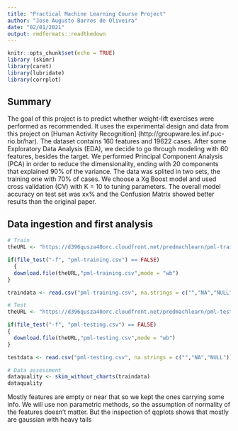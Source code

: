 ```yaml
---
title: "Practical Machine Learning Course Project"
author: "Jose Augusto Barros de Oliveira"
date: "02/01/2021"
output: rmdformats::readthedown
---
```


```r
knitr::opts_chunk$set(echo = TRUE)
library (skimr)
library(caret)
library(lubridate)
library(corrplot)
```

## Summary  

The goal of this project is to predict whether weight-lift exercises were performed as recommended. It uses the experimental design and data from this project on [Human Activity Recognition] (http://groupware.les.inf.puc-rio.br/har).
The dataset contains 160 features and 19622 cases. After some Exploratory Data Analysis (EDA), we decide to go through modeling with 60 features, besides the target. We performed Principal Component Analysis (PCA) in order to reduce the dimensionality, ending with 20 components that explained 90% of the variance.
The data was splited in two sets, the training one with 70% of cases.
We choose a Xg Boost model and used cross validation (CV) with K = 10 to tuning parameters.
The overall model accuracy on test set was xx% and the Confusion Matrix showed better results than the original paper.


## Data ingestion and first analysis

```r
# Train
theURL <- "https://d396qusza40orc.cloudfront.net/predmachlearn/pml-training.csv"

if(file_test("-f", "pml-training.csv") == FALSE) 
  {
  download.file(theURL,"pml-training.csv",mode = "wb")
}

traindata <- read.csv("pml-training.csv", na.strings = c("","NA","NULL"))

# Test
theURL <- "https://d396qusza40orc.cloudfront.net/predmachlearn/pml-testing.csv"

if(file_test("-f", "pml-testing.csv") == FALSE) 
{
  download.file(theURL,"pml-testing.csv",mode = "wb")
}

testdata <- read.csv("pml-testing.csv", na.strings = c("","NA","NULL"))

# Data assessment
dataquality <- skim_without_charts(traindata)
dataquality

```
Mostly features are empty or near that so we kept the ones carrying some info.
We will use non parametric methods, so the assumption of normality of the features doesn't matter. But the inspection of qqplots shows that mostly are gaussian with heavy tails


